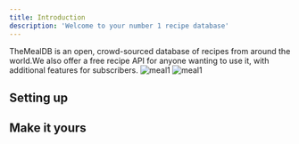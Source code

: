 ```yaml
---
title: Introduction
description: 'Welcome to your number 1 recipe database'
---
```

TheMealDB is an open, crowd-sourced database of recipes from around the world.We also offer a free recipe API for anyone wanting to use it, with additional features for subscribers.
<img
  className="block dark:hidden rounded-lg"
  src="/images/meal1.jpg"
  alt="meal1"
/>
<img
  className="hidden dark:block rounded-lg"
  src="/images/meal1.jpg"
  alt="meal1"
/>



## Setting up


## Make it yours

